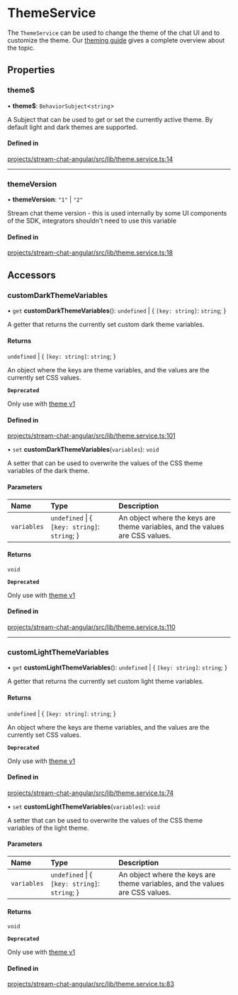# ThemeService

The `ThemeService` can be used to change the theme of the chat UI and to customize the theme. Our [theming guide](../theming/introduction.mdx) gives a complete overview about the topic.

## Properties

### theme$

• **theme$**: `BehaviorSubject`<`string`\>

A Subject that can be used to get or set the currently active theme. By default light and dark themes are supported.

#### Defined in

[projects/stream-chat-angular/src/lib/theme.service.ts:14](https://github.com/GetStream/stream-chat-angular/blob/c7e7f2ac5c7f08092fdad770d8b17f3448b3c27d/projects/stream-chat-angular/src/lib/theme.service.ts#L14)

___

### themeVersion

• **themeVersion**: ``"1"`` \| ``"2"``

Stream chat theme version - this is used internally by some UI components of the SDK, integrators shouldn't need to use this variable

#### Defined in

[projects/stream-chat-angular/src/lib/theme.service.ts:18](https://github.com/GetStream/stream-chat-angular/blob/c7e7f2ac5c7f08092fdad770d8b17f3448b3c27d/projects/stream-chat-angular/src/lib/theme.service.ts#L18)

## Accessors

### customDarkThemeVariables

• `get` **customDarkThemeVariables**(): `undefined` \| \{ `[key: string]`: `string`;  }

A getter that returns the currently set custom dark theme variables.

#### Returns

`undefined` \| \{ `[key: string]`: `string`;  }

An object where the keys are theme variables, and the values are the currently set CSS values.

**`Deprecated`**

Only use with [theme v1](../concepts/theming-and-css.mdx)

#### Defined in

[projects/stream-chat-angular/src/lib/theme.service.ts:101](https://github.com/GetStream/stream-chat-angular/blob/c7e7f2ac5c7f08092fdad770d8b17f3448b3c27d/projects/stream-chat-angular/src/lib/theme.service.ts#L101)

• `set` **customDarkThemeVariables**(`variables`): `void`

A setter that can be used to overwrite the values of the CSS theme variables of the dark theme.

#### Parameters

| Name | Type | Description |
| :------ | :------ | :------ |
| `variables` | `undefined` \| \{ `[key: string]`: `string`;  } | An object where the keys are theme variables, and the values are CSS values. |

#### Returns

`void`

**`Deprecated`**

Only use with [theme v1](../concepts/theming-and-css.mdx)

#### Defined in

[projects/stream-chat-angular/src/lib/theme.service.ts:110](https://github.com/GetStream/stream-chat-angular/blob/c7e7f2ac5c7f08092fdad770d8b17f3448b3c27d/projects/stream-chat-angular/src/lib/theme.service.ts#L110)

___

### customLightThemeVariables

• `get` **customLightThemeVariables**(): `undefined` \| \{ `[key: string]`: `string`;  }

A getter that returns the currently set custom light theme variables.

#### Returns

`undefined` \| \{ `[key: string]`: `string`;  }

An object where the keys are theme variables, and the values are the currently set CSS values.

**`Deprecated`**

Only use with [theme v1](../concepts/theming-and-css.mdx)

#### Defined in

[projects/stream-chat-angular/src/lib/theme.service.ts:74](https://github.com/GetStream/stream-chat-angular/blob/c7e7f2ac5c7f08092fdad770d8b17f3448b3c27d/projects/stream-chat-angular/src/lib/theme.service.ts#L74)

• `set` **customLightThemeVariables**(`variables`): `void`

A setter that can be used to overwrite the values of the CSS theme variables of the light theme.

#### Parameters

| Name | Type | Description |
| :------ | :------ | :------ |
| `variables` | `undefined` \| \{ `[key: string]`: `string`;  } | An object where the keys are theme variables, and the values are CSS values. |

#### Returns

`void`

**`Deprecated`**

Only use with [theme v1](../concepts/theming-and-css.mdx)

#### Defined in

[projects/stream-chat-angular/src/lib/theme.service.ts:83](https://github.com/GetStream/stream-chat-angular/blob/c7e7f2ac5c7f08092fdad770d8b17f3448b3c27d/projects/stream-chat-angular/src/lib/theme.service.ts#L83)
